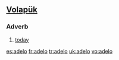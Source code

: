 ==[[Volapük]]==
===Adverb===
{{infl|vo|adverb}}
# [[today]]

[[es:adelo]]
[[fr:adelo]]
[[tr:adelo]]
[[uk:adelo]]
[[vo:adelo]]